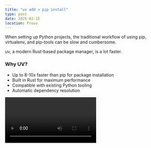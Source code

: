 ```yaml
---
title: "uv add > pip install"
type: post
date: 2025-02-15
location: Provo
---
```


When setting up Python projects, the traditional workflow of using pip, virtualenv, and pip-tools can be slow and cumbersome. 

uv, a modern Rust-based package manager, is a lot faster.

### Why UV?
- Up to 8-10x faster than pip for package installation
- Built in Rust for maximum performance
- Compatible with existing Python tooling
- Automatic dependency resolution

<Video src="/uv-demo.mp4" title="uv add (4 seconds)" />
<Video src="/pip-demo.mp4" title="pip install (16 seconds)" />

### Installation

For macOS and Linux:
```bash
curl -LsSf https://astral.sh/uv/install.sh | sh
```

For Windows:
```bash
powershell -ExecutionPolicy ByPass -c "irm https://astral.sh/uv/install.ps1 | iex"
```

### Quick Project Templates
Here are two templates you can use directly in your terminal for quick project setup:

```bash
mkdir -p src/$(basename $(pwd)) && \
touch src/$(basename $(pwd))/__init__.py && \
touch src/$(basename $(pwd))/main.py && \
echo "[project]
name = \"$(basename $(pwd))\"
version = \"0.1.0\"
requires-python = \">=3.12\"
dependencies = []

[tool.hatch.build.targets.wheel]
packages = [\"src/$(basename $(pwd))\"]" > pyproject.toml && \
uv venv && \
source .venv/bin/activate
```
This basic template sets up:
1. A `src/` directory with your project name (based on current directory)
2. Initializes a Python package with `__init__.py` and `main.py`
3. Creates a `pyproject.toml` with basic configuration
4. Sets up a UV virtual environment and activates it

```bash
mkdir -p src/$(basename $(pwd))/models src/$(basename $(pwd))/data src/$(basename $(pwd))/notebooks && \
touch src/$(basename $(pwd))/__init__.py && \
touch src/$(basename $(pwd))/main.py && \
touch src/$(basename $(pwd))/app.py && \
touch src/$(basename $(pwd))/notebooks/exploration.ipynb && \
echo "[project]
name = \"$(basename $(pwd))\"
version = \"0.1.0\"
requires-python = \">=3.12\"
dependencies = []

[tool.hatch.build.targets.wheel]
packages = [\"src/$(basename $(pwd))\"]" > pyproject.toml && \
uv venv && \
source .venv/bin/activate
```
This ML research template creates:
1. A full ML project structure with dedicated directories for:
   - `models/`: Trained models and model definitions
   - `data/`: Dataset storage and processing
   - `notebooks/`: Jupyter notebooks for experimentation
2. Adds `app.py` for Streamlit dashboard development
3. Creates an empty Jupyter notebook for exploration
4. Sets up the same basic Python package structure with UV

#### You can save these templates in two ways:

1. Traditional Shell Aliases:
Add them to your shell configuration file (`.zshrc` or `.bashrc`):
```bash
# Add to your .zshrc or .bashrc
alias pyquick='[first template above]'
alias pyml='[second template above]'

# Then reload your configuration
source ~/.zshrc  # or source ~/.bashrc
```

2. Raycast Snippets (Recommended):
I prefer using [Raycast](https://raycast.com) to manage these snippets:
- Create two snippets:
  - Name: "Python Quick Project", Keyword: `pyquick`
  - Name: "Python ML Project", Keyword: `pyml`
- Paste the respective template code into each snippet
- Trigger anywhere with `pyquick` or `pyml` keyword

### Installing Packages with UV
After setting up your project with either snippet, you can quickly add dependencies using UV's faster package installation:

Instead of using pip install pandas numpy, use:
```bash
uv add pandas numpy torch
```

For dev dependencies like pytest:
```bash
uv add --dev pytest black
```

Installing from requirements.txt:
```bash
uv pip install -r requirements.txt
```

UV's package installation is significantly faster than pip, especially when installing multiple packages simultaneously. The `uv add` command will automatically:
- Update your virtual environment
- Add the package to your dependencies
- Handle dependency resolution more efficiently than pip

I recommend trying uv out!

<br /> 
